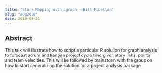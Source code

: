 ```yaml
---
title: "Story Mapping with igraph - Bill McLellan"
slug: "aug2018"
date: 2018-08-21
---
```


## Abstract

This talk will illustrate how to script a particular R solution for graph analysis to forecast scrum and kanban project cycle time given story links, points and team velocities. This will be followed by brainstorm with the group on how to start generalizing the solution for a project analysis package
